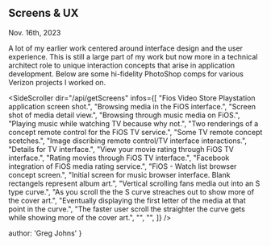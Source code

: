 
## Screens & UX
<time>Nov. 16th, 2023</time>

A lot of my earlier work centered around interface design and the user experience. This is still a large part of my work but now more in a technical architect role to unique interaction concepts that arise in application development. Below are some hi-fidelity PhotoShop comps for various Verizon projects I worked on.

<SideScroller 
  dir="/api/getScreens"
  infos={[
    "Fios Video Store Playstation application screen shot.",
    "Browsing media in the FiOS interface.",
    "Screen shot of media detail view.",
    "Browsing through music media on FiOS.",
    "Playing music while watching TV because why not.",
    "Two renderings of a concept remote control for the FiOS TV service.",
    "Some TV remote concept scetches.",
    "Image discribing remote control/TV interface interactions.",
    "Details for TV interface.",
    "View your movie rating through FiOS TV interface.",
    "Rating movies through FiOS TV interface.",
    "Facebook integration of FiOS media rating service.",
    "FiOS - Watch list browser concept screen.",
    "Initial screen for music browser interface. Blank rectangels represent album art.",
    "Vertical scrolling fans media out into an S type curve.",
    "As you scroll the the S curve streaches out to show more of the cover art.",
    "Eventually displaying the first letter of the media at that point in the curve.",
    "The faster user scroll the straighter the curve gets while showing more of the cover art.",
    "",
    "",
  ]}
/>

  author: 'Greg Johns'
}

